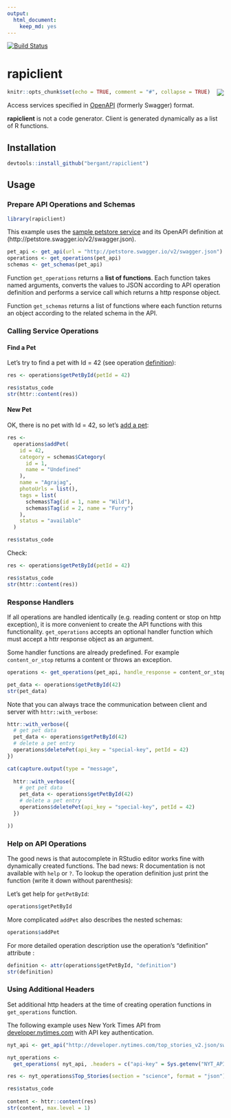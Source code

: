 ```yaml
---
output: 
  html_document: 
    keep_md: yes
---
```


[![Build Status](https://travis-ci.org/bergant/rapiclient.svg?branch=master)](https://travis-ci.org/bergant/rapiclient)

# __rapiclient__

<img align="right" src="img/rapiclient_ani.gif"/>

```r
knitr::opts_chunk$set(echo = TRUE, comment = "#", collapse = TRUE)
```

Access services specified in [OpenAPI](https://openapis.org) (formerly Swagger) format.

**rapiclient** is not a code generator. Client is generated dynamically as 
a list of R functions.


## Installation

```r
devtools::install_github("bergant/rapiclient")
```


## Usage

### Prepare API Operations and Schemas

```r
library(rapiclient)
```

This example uses the [sample petstore service](http://petstore.swagger.io)
and its OpenAPI definition at (http://petstore.swagger.io/v2/swagger.json).

```r
pet_api <- get_api(url = "http://petstore.swagger.io/v2/swagger.json")
operations <- get_operations(pet_api)
schemas <- get_schemas(pet_api)
```

Function `get_operations` returns a **list of functions**. 
Each function takes named arguments, converts the values to JSON 
according to API operation definition and performs a service call which
returns a http response object.

Function `get_schemas` returns a list of functions where each function returns 
an object according to the related schema in the API.


### Calling Service Operations

#### Find a Pet
Let's try to find a pet with Id = 42 (see operation [definition](http://petstore.swagger.io/#!/pet/getPetById)):
```r
res <- operations$getPetById(petId = 42)

res$status_code
str(httr::content(res))
```

#### New Pet
OK, there is no pet with Id = 42, so let's [add a pet](http://petstore.swagger.io/#!/pet/addPet):

```r
res <- 
  operations$addPet(
    id = 42,
    category = schemas$Category(
      id = 1,
      name = "Undefined"
    ),
    name = "Agrajag",
    photoUrls = list(),
    tags = list(
      schemas$Tag(id = 1, name = "Wild"),
      schemas$Tag(id = 2, name = "Furry")
    ),
    status = "available"
  )

res$status_code
```

Check:

```r
res <- operations$getPetById(petId = 42)

res$status_code
str(httr::content(res))
```

### Response Handlers

If all operations are handled identically (e.g. reading content or stop 
on http exception), it is more convenient to create the API functions
with this functionality. `get_operations` accepts an optional handler
function which must accept a httr response object as an argument.

Some handler functions are already predefined. For example `content_or_stop`
returns a content or throws an exception.

```r
operations <- get_operations(pet_api, handle_response = content_or_stop)

pet_data <- operations$getPetById(42)
str(pet_data)
```

Note that you can always trace the communication between client and server with `httr::with_verbose`:

```r
httr::with_verbose({
  # get pet data
  pet_data <- operations$getPetById(42)
  # delete a pet entry
  operations$deletePet(api_key = "special-key", petId = 42)
})
```

```r
cat(capture.output(type = "message",
  
  httr::with_verbose({
    # get pet data
    pet_data <- operations$getPetById(42)
    # delete a pet entry
    operations$deletePet(api_key = "special-key", petId = 42)
  })

))
```



### Help on API Operations

The good news is that autocomplete in RStudio editor works fine with dynamically created functions. The bad news: R documentation is not available 
with `help` or `?`. To lookup the operation definition
just print the function (write it down without parenthesis):

Let's get help for `getPetById`:
```r
operations$getPetById
```

More complicated `addPet` also describes the nested schemas:

```r
operations$addPet
```

For more detailed operation description use the operation's "definition" attribute :

```r
definition <- attr(operations$getPetById, "definition")
str(definition)
```


### Using Additional Headers

Set additional http headers at the time of creating operation functions
in `get_operations` function.

The following example uses New York Times API from [developer.nytimes.com](http://developer.nytimes.com/)
with API key authentication.


```r
nyt_api <- get_api("http://developer.nytimes.com/top_stories_v2.json/swagger.json")

nyt_operations <- 
  get_operations( nyt_api, .headers = c("api-key" = Sys.getenv("NYT_API_KEY")))

res <- nyt_operations$Top_Stories(section = "science", format = "json")

res$status_code
 
content <- httr::content(res)
str(content, max.level = 1)

```




